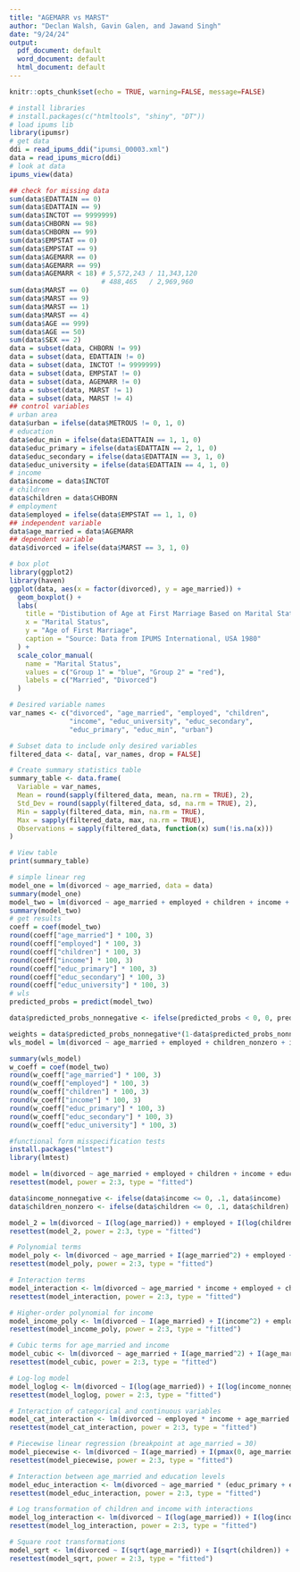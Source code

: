 ```yaml
---
title: "AGEMARR vs MARST"
author: "Declan Walsh, Gavin Galen, and Jawand Singh"
date: "9/24/24"
output:
  pdf_document: default
  word_document: default
  html_document: default
---
```


```r
knitr::opts_chunk$set(echo = TRUE, warning=FALSE, message=FALSE)
```

```r
# install libraries
# install.packages(c("htmltools", "shiny", "DT"))
# load ipums lib
library(ipumsr)
# get data
ddi = read_ipums_ddi("ipumsi_00003.xml")
data = read_ipums_micro(ddi)
# look at data
ipums_view(data)
```

```r
## check for missing data 
sum(data$EDATTAIN == 0) 
sum(data$EDATTAIN == 9) 
sum(data$INCTOT == 9999999)
sum(data$CHBORN == 98)
sum(data$CHBORN == 99)
sum(data$EMPSTAT == 0)
sum(data$EMPSTAT == 9)
sum(data$AGEMARR == 0)
sum(data$AGEMARR == 99)
sum(data$AGEMARR < 18) # 5,572,243 / 11,343,120
                       # 488,465   / 2,969,960
sum(data$MARST == 0)
sum(data$MARST == 9)
sum(data$MARST == 1)
sum(data$MARST == 4) 
sum(data$AGE == 999)
sum(data$AGE == 50)
sum(data$SEX == 2)
data = subset(data, CHBORN != 99)
data = subset(data, EDATTAIN != 0)
data = subset(data, INCTOT != 9999999)
data = subset(data, EMPSTAT != 0)
data = subset(data, AGEMARR != 0)
data = subset(data, MARST != 1)
data = subset(data, MARST != 4)
## control variables
# urban area
data$urban = ifelse(data$METROUS != 0, 1, 0)
# education 
data$educ_min = ifelse(data$EDATTAIN == 1, 1, 0)
data$educ_primary = ifelse(data$EDATTAIN == 2, 1, 0)
data$educ_secondary = ifelse(data$EDATTAIN == 3, 1, 0)
data$educ_university = ifelse(data$EDATTAIN == 4, 1, 0)
# income 
data$income = data$INCTOT
# children
data$children = data$CHBORN
# employment
data$employed = ifelse(data$EMPSTAT == 1, 1, 0)
## independent variable
data$age_married = data$AGEMARR
## dependent variable
data$divorced = ifelse(data$MARST == 3, 1, 0)
```

```r
# box plot 
library(ggplot2)
library(haven)
ggplot(data, aes(x = factor(divorced), y = age_married)) +
  geom_boxplot() +
  labs(
    title = "Distibution of Age at First Marriage Based on Marital Status",
    x = "Marital Status", 
    y = "Age of First Marriage",
    caption = "Source: Data from IPUMS International, USA 1980"
  ) +
  scale_color_manual(
    name = "Marital Status",
    values = c("Group 1" = "blue", "Group 2" = "red"),
    labels = c("Married", "Divorced")
  )
```

```r
# Desired variable names
var_names <- c("divorced", "age_married", "employed", "children", 
               "income", "educ_university", "educ_secondary", 
               "educ_primary", "educ_min", "urban")

# Subset data to include only desired variables
filtered_data <- data[, var_names, drop = FALSE]

# Create summary statistics table
summary_table <- data.frame(
  Variable = var_names,
  Mean = round(sapply(filtered_data, mean, na.rm = TRUE), 2),
  Std_Dev = round(sapply(filtered_data, sd, na.rm = TRUE), 2),
  Min = sapply(filtered_data, min, na.rm = TRUE),
  Max = sapply(filtered_data, max, na.rm = TRUE),
  Observations = sapply(filtered_data, function(x) sum(!is.na(x)))
)

# View table
print(summary_table)

```

```r
# simple linear reg
model_one = lm(divorced ~ age_married, data = data)
summary(model_one)
model_two = lm(divorced ~ age_married + employed + children + income + educ_primary + educ_secondary + educ_university, data = data)
summary(model_two)
# get results
coeff = coef(model_two)
round(coeff["age_married"] * 100, 3)
round(coeff["employed"] * 100, 3)
round(coeff["children"] * 100, 3)
round(coeff["income"] * 100, 3)
round(coeff["educ_primary"] * 100, 3)
round(coeff["educ_secondary"] * 100, 3)
round(coeff["educ_university"] * 100, 3)
# wls
predicted_probs = predict(model_two)

data$predicted_probs_nonnegative <- ifelse(predicted_probs < 0, 0, predicted_probs)

weights = data$predicted_probs_nonnegative*(1-data$predicted_probs_nonnegative)
wls_model = lm(divorced ~ age_married + employed + children_nonzero + income_nonnegative + educ_primary + educ_secondary + educ_university, data = data, weights = weights)

summary(wls_model)
w_coeff = coef(model_two)
round(w_coeff["age_married"] * 100, 3)
round(w_coeff["employed"] * 100, 3)
round(w_coeff["children"] * 100, 3)
round(w_coeff["income"] * 100, 3)
round(w_coeff["educ_primary"] * 100, 3)
round(w_coeff["educ_secondary"] * 100, 3)
round(w_coeff["educ_university"] * 100, 3)

```



```r
#functional form misspecification tests
install.packages("lmtest")
library(lmtest)

model = lm(divorced ~ age_married + employed + children + income + educ_primary + educ_secondary + educ_university, data = data)
resettest(model, power = 2:3, type = "fitted")

data$income_nonnegative <- ifelse(data$income <= 0, .1, data$income)
data$children_nonzero <- ifelse(data$children <= 0, .1, data$children)

model_2 = lm(divorced ~ I(log(age_married)) + employed + I(log(children_nonzero)) + I(log(income_nonnegative)) + educ_primary + educ_secondary + educ_university, data = data)
resettest(model_2, power = 2:3, type = "fitted")

# Polynomial terms
model_poly <- lm(divorced ~ age_married + I(age_married^2) + employed + children + income + educ_primary + educ_secondary + educ_university, data = data)
resettest(model_poly, power = 2:3, type = "fitted")

# Interaction terms
model_interaction <- lm(divorced ~ age_married * income + employed + children + educ_primary + educ_secondary + educ_university, data = data)
resettest(model_interaction, power = 2:3, type = "fitted")

# Higher-order polynomial for income
model_income_poly <- lm(divorced ~ I(age_married) + I(income^2) + employed + children + educ_primary + educ_secondary + educ_university, data = data)
resettest(model_income_poly, power = 2:3, type = "fitted")

# Cubic terms for age_married and income
model_cubic <- lm(divorced ~ age_married + I(age_married^2) + I(age_married^3) + employed + income + I(income^2) + I(income^3) + children + educ_primary + educ_secondary + educ_university, data = data)
resettest(model_cubic, power = 2:3, type = "fitted")

# Log-log model
model_loglog <- lm(divorced ~ I(log(age_married)) + I(log(income_nonnegative)) + I(log(children_nonzero)) + employed + educ_primary + educ_secondary + educ_university, data = data)
resettest(model_loglog, power = 2:3, type = "fitted")

# Interaction of categorical and continuous variables
model_cat_interaction <- lm(divorced ~ employed * income + age_married + children + educ_primary + educ_secondary + educ_university, data = data)
resettest(model_cat_interaction, power = 2:3, type = "fitted")

# Piecewise linear regression (breakpoint at age_married = 30)
model_piecewise <- lm(divorced ~ I(age_married) + I(pmax(0, age_married - 30)) + employed + income + children + educ_primary + educ_secondary + educ_university, data = data)
resettest(model_piecewise, power = 2:3, type = "fitted")

# Interaction between age_married and education levels
model_educ_interaction <- lm(divorced ~ age_married * (educ_primary + educ_secondary + educ_university) + employed + income + children, data = data)
resettest(model_educ_interaction, power = 2:3, type = "fitted")

# Log transformation of children and income with interactions
model_log_interaction <- lm(divorced ~ I(log(age_married)) + I(log(income_nonnegative)) * I(log(children + 1)) + employed + educ_primary + educ_secondary + educ_university, data = data)
resettest(model_log_interaction, power = 2:3, type = "fitted")

# Square root transformations
model_sqrt <- lm(divorced ~ I(sqrt(age_married)) + I(sqrt(children)) + I(sqrt(income_nonnegative)) + employed + educ_primary + educ_secondary + educ_university, data = data)
resettest(model_sqrt, power = 2:3, type = "fitted")


```